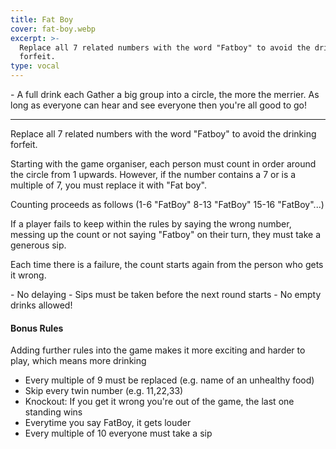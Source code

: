 ```yaml
---
title: Fat Boy
cover: fat-boy.webp
excerpt: >-
  Replace all 7 related numbers with the word "Fatboy" to avoid the drinking
  forfeit.
type: vocal
---
```


<GameHero
  cover="/images/fat-boy.webp"
  alt="Fat Boy"
/>

<GameSection title="Equipment" icon="/images/liquor.webp">
-   A full drink each
</GameSection>

<GameSection title="Setup" icon="/images/settings.webp">
Gather a big group into a circle, the more the merrier. As long as everyone can hear and see everyone then you're all good to go!

* * *
</GameSection>

<GameSection title="Aim of the Game" icon="/images/target.webp">
<p>Replace all 7 related numbers with the word "Fatboy" to avoid the drinking forfeit.</p>
</GameSection>

<GameSection title="How to Play" icon="/images/question.webp">
Starting with the game organiser, each person must count in order around the circle from 1 upwards. However, if the number contains a 7 or is a multiple of 7, you must replace it with "Fat boy".

Counting proceeds as follows (1-6 "FatBoy" 8-13 "FatBoy" 15-16 "FatBoy"...)

If a player fails to keep within the rules by saying the wrong number, messing up the count or not saying "Fatboy" on their turn, they must take a generous sip.

Each time there is a failure, the count starts again from the person who gets it wrong.
</GameSection>

<GameSection title="Rules" icon="/images/rules.webp">
-   No delaying
-   Sips must be taken before the next round starts
-   No empty drinks allowed!
</GameSection>

<GameSection title="Special Edition" icon="/images/special.webp">

<h4>Bonus Rules</h4>

Adding further rules into the game makes it more exciting and harder to play, which means more drinking

-   Every multiple of 9 must be replaced (e.g. name of an unhealthy food)
-   Skip every twin number (e.g. 11,22,33)
-   Knockout: If you get it wrong you're out of the game, the last one standing wins
-   Everytime you say FatBoy, it gets louder
-   Every multiple of 10 everyone must take a sip
</GameSection>

<ShareButtons title="Fat Boy" />

<FeedbackCard>
</FeedbackCard>
